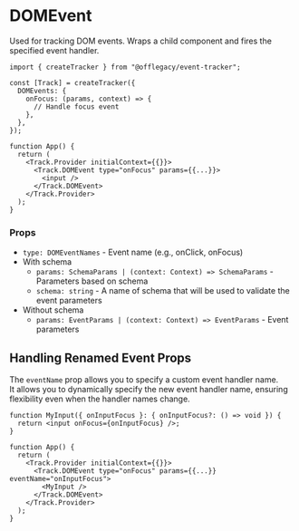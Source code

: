# DOMEvent

Used for tracking DOM events. Wraps a child component and fires the specified event handler.

```tsx
import { createTracker } from "@offlegacy/event-tracker";

const [Track] = createTracker({
  DOMEvents: {
    onFocus: (params, context) => {
      // Handle focus event
    },
  },
});

function App() {
  return (
    <Track.Provider initialContext={{}}>
      <Track.DOMEvent type="onFocus" params={{...}}>
        <input />
      </Track.DOMEvent>
    </Track.Provider>
  );
}
```

### Props

- `type: DOMEventNames` - Event name (e.g., onClick, onFocus)
- With schema
  - `params: SchemaParams | (context: Context) => SchemaParams` - Parameters based on schema
  - `schema: string` - A name of schema that will be used to validate the event parameters
- Without schema
  - `params: EventParams | (context: Context) => EventParams` - Event parameters

## Handling Renamed Event Props

The `eventName` prop allows you to specify a custom event handler name.  
It allows you to dynamically specify the new event handler name, ensuring flexibility even when the handler names change.

```tsx {8, 10}
function MyInput({ onInputFocus }: { onInputFocus?: () => void }) {
  return <input onFocus={onInputFocus} />;
}

function App() {
  return (
    <Track.Provider initialContext={{}}>
      <Track.DOMEvent type="onFocus" params={{...}} eventName="onInputFocus">
        <MyInput />
      </Track.DOMEvent>
    </Track.Provider>
  );
}
```
